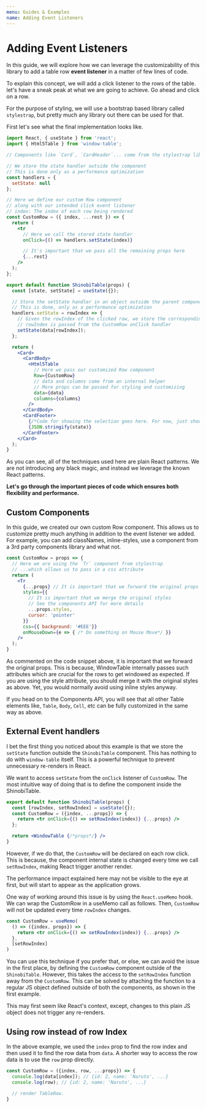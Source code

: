 ```yaml
---
menu: Guides & Examples
name: Adding Event Listeners
---
```



# Adding Event Listeners

In this guide, we will explore how we can leverage the
customizability of this library to add a table row **event listener**
in a matter of few lines of code.

To explain this concept, we will add a click listener to the
rows of the table. let's have a
sneak peak at what we are going to achieve.
Go ahead and click on a row.

<RowEventListener />

For the purpose of styling, we will use a bootstrap based
library called `stylestrap`, but pretty much any library
out there can be used for that.

First let's see what the final implementation looks like.

```jsx harmony
import React, { useState } from 'react';
import { Html5Table } from 'window-table';

// Components like `Card`, `CardHeader`... come from the stylestrap library

// We store the state handler outside the component
// This is done only as a performance optimization
const handlers = {
  setState: null
};

// Here we define our custom Row component
// along with our intended click event listener
// index: The index of each row being rendered
const CustomRow = ({ index, ...rest }) => {
  return (
    <tr
      // Here we call the stored state handler
      onClick={() => handlers.setState(index)}

      // It's important that we pass all the remaining props here
      {...rest}
    />
  );
};

export default function ShinobiTable(props) {
  const [state, setState] = useState({});

  // Store the setState handler in an object outside the parent component
  // This is done, only as a performance optimization
  handlers.setState = rowIndex => {
    // Given the rowIndex of the clicked row, we store the corresponding data in the state
    // rowIndex is passed from the CustomRow onClick handler
    setState(data[rowIndex]);
  };

  return (
    <Card>
      <CardBody>
        <Html5Table
          // Here we pass our customized Row component
          Row={CustomRow}
          // data and columns come from an internal helper
          // More props can be passed for styling and customizing
          data={data}
          columns={columns}
        />
      </CardBody>
      <CardFooter>
        {/*Code for showing the selection goes here. For now, just show the stringified data*/}
        {JSON.stringify(state)}
      </CardFooter>
    </Card>
  );
}
```

As you can see, all of the techniques used here are plain
React patterns. We are not introducing any black magic, and instead
we leverage the known React patterns.

**Let's go through the important pieces of code which ensures
both flexibility and performance.**

## Custom Components
In this guide, we created our own custom Row component. This allows
us to customize pretty much anything in addition to the event
listener we added. For example, you can add classNames, inline-styles,
use a component from a 3rd party components library and what not.

```jsx harmony
const CustomRow = props => {
  // Here we are using the `Tr` component from stylestrap
  // ...which allows us to pass in a css attribute
  return (
    <Tr
      {...props} // It is important that we forward the original props
      styles={{
        // It is important that we merge the original styles
        // See the components API for more details
        ...props.styles,
        cursor: 'pointer'
      }}
      css={{ background: '#EEE'}}
      onMouseDown={e => { /* Do something on Mouse Move*/ }}
    />
  );
}
```
As commented on the code snippet above, it is important that
we forward the original props. This is because, WindowTable internally
passes such attributes which are crucial for the rows to
get windowed as expected. If you are using the style attribute,
you should merge it with the original styles as above.
Yet, you would normally avoid using inline styles anyway.

If you head on to the Components API, you will see that all
other Table elements like, `Table`, `Body`, `Cell`, etc can be
fully customized in the same way as above.

## External Event handlers
I bet the first thing you noticed about this example is that
we store the `setState` function outside the `ShinobiTable`
component. This has nothing to do with `window-table` itself.
This is a powerful technique to prevent unnecessary re-renders in React.

We want to access `setState` from the `onClick` listener
of `CustomRow`. The most intuitive way of doing that is to
define the component inside the ShinobiTable.

```jsx harmony
export default function ShinobiTable(props) {
  const [rowIndex, setRowIndex] = useState({});
  const CustomRow = ({index, ...props}) => {
    return <tr onClick={() => setRowIndex(index)} {...props} />
  };

  return <WindowTable {/*props*/} />
}
```

However, if we do that, the `CustomRow` will be declared
on each row click. This is because, the component internal
state is changed every time we call `setRowIndex`, making
React trigger another render.

The performance impact explained here may not be
visible to the eye at first, but will start to appear as the
application grows.

One way of working around this issue is by using the `React.useMemo`
hook. We can wrap the CustomRow in a useMemo call as follows.
Then, `CustomRow` will not be updated every time `rowIndex` changes.

```jsx harmony
const CustomRow = useMemo(
  () => ({index, props}) => {
    return <tr onClick={() => setRowIndex(index)} {...props} />
  },
  [setRowIndex]
)
```

You can use this technique if you prefer that, or else,
we can avoid the issue in the first place, by defining the
`CustomRow` component outside of the `ShinobiTable`.
However, this takes the access to the `setRowIndex` function
away from the `CustomRow`. This can be solved by attaching the
function to a regular JS object defined outside of both the
components, as shown in the first example.

This may first seem like React's context, except, changes to
this plain JS object does not trigger any re-renders.

## Using row instead of row Index
In the above example, we used the `index` prop to find the row index
and then used it to find the row data from `data`. A shorter way to
access the row data is to use the `row` prop directly.

```jsx harmony
const CustomRow = ({index, row, ...props}) => {
  console.log(data[index]); // {id: 2, name: 'Naruto', ...}
  console.log(row); // {id: 2, name: 'Naruto', ...}

  // render TableRow.
}
```
